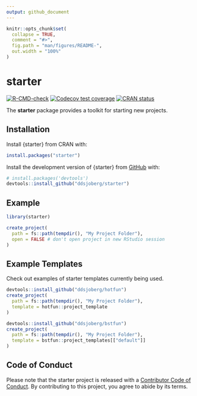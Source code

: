 ```yaml
---
output: github_document
---
```

<!-- README.md is generated from README.Rmd. Please edit that file -->

```r
knitr::opts_chunk$set(
  collapse = TRUE,
  comment = "#>",
  fig.path = "man/figures/README-",
  out.width = "100%"
) 

```

# starter

<!-- badges: start -->
[![R-CMD-check](https://github.com/ddsjoberg/starter/workflows/R-CMD-check/badge.svg)](https://github.com/ddsjoberg/starter/actions)
[![Codecov test coverage](https://codecov.io/gh/ddsjoberg/starter/branch/main/graph/badge.svg)](https://codecov.io/gh/ddsjoberg/starter?branch=main)
[![CRAN status](https://www.r-pkg.org/badges/version/starter)](https://CRAN.R-project.org/package=starter)
<!-- badges: end -->

The **starter** package provides a toolkit for starting new projects. 

## Installation

Install {starter} from CRAN with:

``` r
install.packages("starter")
```

Install the development version of {starter} from [GitHub](https://github.com/ddsjoberg/starter) with:

``` r
# install.packages('devtools')
devtools::install_github("ddsjoberg/starter")
```
## Example

```r
library(starter)

create_project(
  path = fs::path(tempdir(), "My Project Folder"),
  open = FALSE # don't open project in new RStudio session
)
```

## Example Templates

Check out examples of starter templates currently being used.

```r
devtools::install_github("ddsjoberg/hotfun")
create_project(
  path = fs::path(tempdir(), "My Project Folder"),
  template = hotfun::project_template
)

devtools::install_github("ddsjoberg/bstfun")
create_project(
  path = fs::path(tempdir(), "My Project Folder"),
  template = bstfun::project_templates[["default"]]
)
```
## Code of Conduct

Please note that the starter project is released with a [Contributor Code of Conduct](https://contributor-covenant.org/version/2/0/CODE_OF_CONDUCT.html). By contributing to this project, you agree to abide by its terms.

